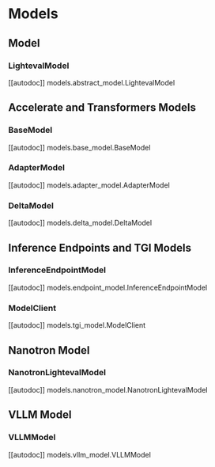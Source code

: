 # Models

## Model
### LightevalModel
[[autodoc]] models.abstract_model.LightevalModel

## Accelerate and Transformers Models
### BaseModel
[[autodoc]] models.base_model.BaseModel
### AdapterModel
[[autodoc]] models.adapter_model.AdapterModel
### DeltaModel
[[autodoc]] models.delta_model.DeltaModel

## Inference Endpoints and TGI Models
### InferenceEndpointModel
[[autodoc]] models.endpoint_model.InferenceEndpointModel
### ModelClient
[[autodoc]] models.tgi_model.ModelClient

## Nanotron Model
### NanotronLightevalModel
[[autodoc]] models.nanotron_model.NanotronLightevalModel

## VLLM Model
### VLLMModel
[[autodoc]] models.vllm_model.VLLMModel
